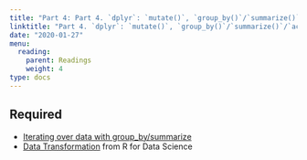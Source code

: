 ```yaml
---
title: "Part 4: Part 4. `dplyr`: `mutate()`, `group_by()`/`summarize()`/`across`"
linktitle: "Part 4. `dplyr`: `mutate()`, `group_by()`/`summarize()`/`across`"
date: "2020-01-27"
menu:
  reading:
    parent: Readings
    weight: 4
type: docs
---
```


## Required

- [Iterating over data with group_by/summarize](https://ubc-dsci.github.io/introduction-to-datascience/wrangling.html#iterating-over-data-with-group_by-summarize) 
- [Data Transformation](https://r4ds.had.co.nz/transform.html) from R for Data Science